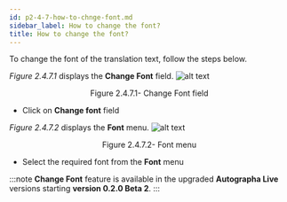 ```yaml
---
id: p2-4-7-how-to-chnge-font.md
sidebar_label: How to change the font?
title: How to change the font?
---
```


To change the font of the translation text, follow the steps below.

_Figure 2.4.7.1_ displays the **Change Font** field.
![alt text](../../../../static/AutographaLiveImages/Translation-pane/change-font-field-fig-2.4.7.1.jpg 'Change Font field')

<div align='center' style={{ fontStyle: 'Italic' }}>Figure 2.4.7.1- Change Font field</div>

-   Click on **Change font** field

_Figure 2.4.7.2_ displays the **Font** menu.
![alt text](../../../../static/AutographaLiveImages/Translation-pane/font-menu-fig-2.4.7.2.jpg 'Font menu')

<div align='center' style={{ fontStyle: 'Italic' }}>Figure 2.4.7.2- Font menu</div>

-   Select the required font from the **Font** menu

:::note
**Change Font** feature is available in the upgraded **Autographa Live** versions starting **version 0.2.0 Beta 2**.
:::
